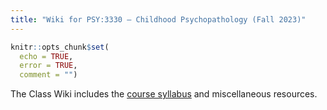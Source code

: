 ```yaml
---
title: "Wiki for PSY:3330 – Childhood Psychopathology (Fall 2023)"
---
```


```r
knitr::opts_chunk$set(
  echo = TRUE,
  error = TRUE,
  comment = "")
```

The Class Wiki includes the [course syllabus](syllabus.html) and miscellaneous resources.
